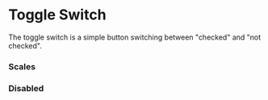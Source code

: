 
<Meta title="Forms|Toggle Switch" />

# Toggle Switch

The toggle switch is a simple button switching between "checked" and "not checked".

<Canvas>
  <Story name="Default">
    <ToggleSwitch />
  </Story>
</Canvas>

<Props of={ToggleSwitch} />

### Scales

<Canvas>
  <Story name="Scales">
    <div style={{ display: 'inline-flex' }}>
      <ToggleSwitch />
      <ToggleSwitch scale={1.2} initialChecked />
      <ToggleSwitch scale={1.4} />
    </div>
  </Story>
</Canvas>

### Disabled

<Canvas>
  <Story name="Disabled">
    <div style={{ display: 'inline-flex' }}>
      <ToggleSwitch disabled />
      <ToggleSwitch scale={1.2} disabled initialChecked />
      <ToggleSwitch scale={1.4} disabled />
    </div>
  </Story>
</Canvas>
